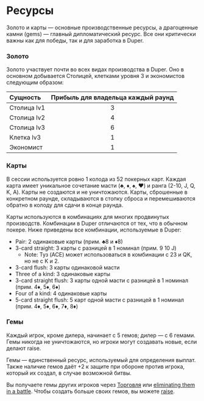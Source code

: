 # Ресурсы

Золото и карты — основные производственные ресурсы, а драгоценные камни (gems) — главный дипломатический ресурс. Все они критически важны как для победы, так и для заработка в Duper.

### Золото

Золото участвует почти во всех видах производства в Duper. Оно в основном добывается Столицей, клетками уровня 3 и экономистов следующим образом:

| Сущность      | Прибыль для владельца каждый раунд |
| :---------- | :----------------------------: |
| Столица lv1 |               3                |
| Столица lv2 |               4                |
| Столица lv3 |               6                |
| Клетка lv3    |               1                |
| Экономист   |               1                |

### Карты

В сессии используется ровно 1 колода из 52 покерных карт. Каждая карта имеет уникальное сочетание масти (♣️, ♦️, ♠️, ♥️) и ранга (2-10, J, Q, K, A). Карты не создаются и не уничтожаются. Карты, сброшенные в конкретном раунде, складываются в стопку сброса и перемешиваются обратно в колоду для сдачи в конце раунда.

Карты используются в комбинациях для многих продвинутых производств. Комбинации в Duper отличаются от тех, что в обычном покере. Ниже приведены все комбинации, используемые в Duper:

- Pair: 2 одинаковые карты (прим. ♣️8 и ♦️8)
- 3-card straight: 3 карты с разницей в 1 номинал (прим. 9 10 J)
  - Note: Туз (ACE) может использоваться в комбинации с 23 и QK, но не с K и 2.
- 3-card flush: 3 карты одинаковой масти
- Three of a kind: 3 одинаковые карты
- 3-card straight flush: 3 карты одной масти с разницей в 1 номинал (прим. 4♦️, 5♦️, 6♦️)
- Four of a kind: 4 одинаковые карты
- 5-card straight flush: 5 карт одной масти с разницей в 1 номинал (прим. 4♦️, 5♦️, 6♦️, 7♦️, 8♦️)

### Гемы

Каждый игрок, кроме дилера, начинает с 5 гемов; дилер — с 6 гемами. Гемы никогда не уничтожаются, но игроки могут создавать новые, если делают raise.

Гемы — единственный ресурс, используемый для определения выплат. Также наличие гемов даёт +2 к защите при обороне против игрока, который их создал, в случае возможной битвы.

Вы получаете гемы других игроков через [Торговля](/wiki/diplomacy/trading) или [eliminating them in a battle](/wiki/war/elimination). Чтобы создать больше своих гемов, вы можете [raise](/wiki/flow/combo#raising).
